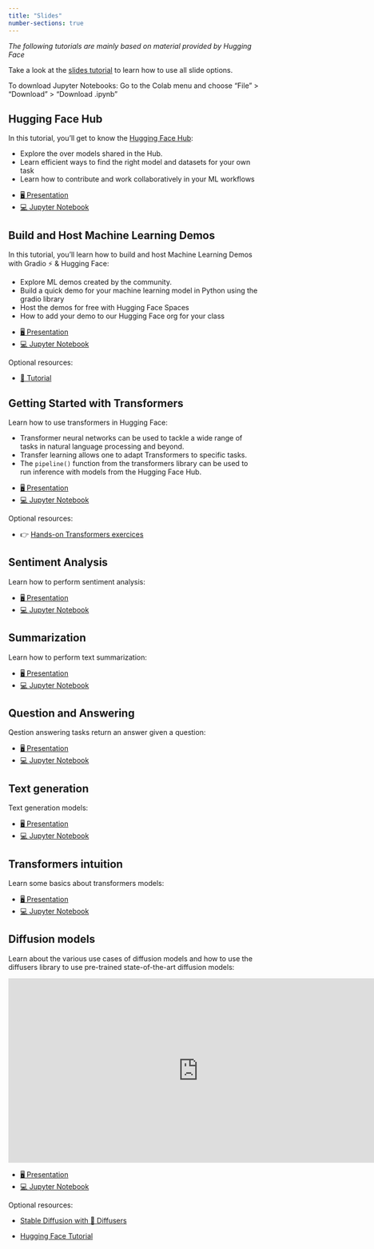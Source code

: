 ```yaml
---
title: "Slides"
number-sections: true
---
```


*The following tutorials are mainly based on material provided by Hugging Face*


::: {.callout-note appearance="simple"}
Take a look at the [slides tutorial](https://kirenz.github.io/lab-toolkit/slides/slides.html#/title-slide) to learn how to use all slide options. 

To download Jupyter Notebooks: Go to the Colab menu and choose "File" > "Download" > "Download .ipynb"
:::


## Hugging Face Hub

In this tutorial, you'll get to know the [Hugging Face Hub](http://hf.co):

- Explore the over models shared in the Hub.
- Learn efficient ways to find the right model and datasets for your own task
- Learn how to contribute and work collaboratively in your ML workflows

::: {.callout-tip appearance="simple" icon=false}
- [🖥️ Presentation](/slides/hub.qmd)
- [💻 Jupyter Notebook](https://colab.research.google.com/github/kirenz/lab-huggingface/blob/main/code/hub.ipynb)

:::

## Build and Host Machine Learning Demos 

In this tutorial, you'll learn how to build and host Machine Learning Demos with Gradio ⚡ & Hugging Face:

- Explore ML demos created by the community.
- Build a quick demo for your machine learning model in Python using the gradio library
- Host the demos for free with Hugging Face Spaces
- How to add your demo to our Hugging Face org for your class

::: {.callout-tip appearance="simple" icon=false}
- [🖥️ Presentation](/slides/gradio.qmd)
- [💻 Jupyter Notebook](https://colab.research.google.com/github/kirenz/lab-huggingface/blob/main/code/gradio.ipynb)

:::

Optional resources:

- [📖 Tutorial ](https://huggingface.co/learn/nlp-course/chapter9/1?fw=pt)

## Getting Started with Transformers

Learn how to use transformers in Hugging Face: 

- Transformer neural networks can be used to tackle a wide range of tasks in natural language processing and beyond.
- Transfer learning allows one to adapt Transformers to specific tasks.
- The `pipeline()` function from the transformers library can be used to run inference with models from the Hugging Face Hub.

::: {.callout-tip appearance="simple" icon=false}
- [🖥️ Presentation](/slides/transformers.qmd)
- [💻 Jupyter Notebook](https://colab.research.google.com/github/kirenz/lab-huggingface/blob/main/code/transformers.ipynb)

:::


Optional resources:

- 👉 [Hands-on Transformers exercices](https://github.com/NielsRogge/Transformers-Tutorials)


## Sentiment Analysis

Learn how to perform sentiment analysis: 

::: {.callout-tip appearance="simple" icon=false}
- [🖥️ Presentation](/slides/sentiment.qmd)
- [💻 Jupyter Notebook](https://colab.research.google.com/github/kirenz/lab-huggingface/blob/main/code/sentiment.ipynb)

:::


## Summarization

Learn how to perform text summarization: 

::: {.callout-tip appearance="simple" icon=false}
- [🖥️ Presentation](/slides/summarization.qmd)
- [💻 Jupyter Notebook](https://colab.research.google.com/github/kirenz/lab-huggingface/blob/main/code/summarization.ipynb)

:::


## Question and Answering

Qestion answering tasks return an answer given a question:

::: {.callout-tip appearance="simple" icon=false}
- [🖥️ Presentation](/slides/qa.qmd)
- [💻 Jupyter Notebook](https://colab.research.google.com/github/kirenz/lab-huggingface/blob/main/code/qa.ipynb)

:::

## Text generation

Text generation models:

::: {.callout-tip appearance="simple" icon=false}
- [🖥️ Presentation](/slides/generation.qmd)
- [💻 Jupyter Notebook](https://colab.research.google.com/github/kirenz/lab-huggingface/blob/main/code/generation.ipynb)
:::


## Transformers intuition

Learn some basics about transformers models:

::: {.callout-tip appearance="simple" icon=false}
- [🖥️ Presentation](/slides/transformer_intuition.qmd.qmd)
- [💻 Jupyter Notebook](https://colab.research.google.com/github/kirenz/lab-huggingface/blob/main/code/transformer_intuition.ipynb)
:::


## Diffusion models

Learn about the various use cases of diffusion models and how to use the diffusers library to use pre-trained state-of-the-art diffusion models:

<iframe src="https://docs.google.com/presentation/d/e/2PACX-1vQFQPRFnKMC3Xo_xOHtaub-uBG7lIf7ATOvmQMKvRUrqqUYBDK_L_W5lngcoOHzmrPR3cIZNzssAPC2/embed?start=false&loop=false&delayms=3000" frameborder="0" width="760" height="369" allowfullscreen="true" mozallowfullscreen="true" webkitallowfullscreen="true"></iframe>


::: {.callout-tip appearance="simple" icon=false}
- [🖥️ Presentation](/slides/diffusers.qmd)
- [💻 Jupyter Notebook](- [💻 Jupyter Notebook](https://colab.research.google.com/github/kirenz/lab-huggingface/blob/main/code/diffusers.ipynb)
)
:::


Optional resources:

- [Stable Diffusion with 🧨 Diffusers](https://huggingface.co/blog/stable_diffusion)

- [Hugging Face Tutorial](https://huggingface.co/docs/diffusers/tutorials/tutorial_overview)

